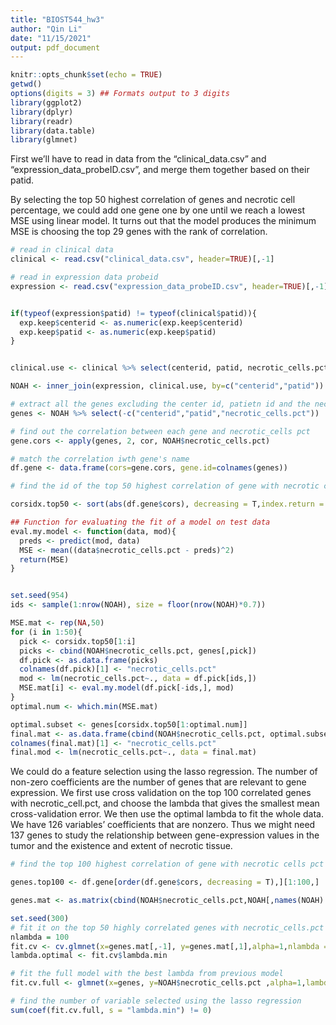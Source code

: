 ```yaml
---
title: "BIOST544_hw3"
author: "Qin Li"
date: "11/15/2021"
output: pdf_document
---
```


```r
knitr::opts_chunk$set(echo = TRUE)
getwd()
options(digits = 3) ## Formats output to 3 digits
library(ggplot2)
library(dplyr)
library(readr)
library(data.table)
library(glmnet)
```


First we'll have to read in data from the "clinical_data.csv" and "expression_data_probeID.csv", and merge them together based on their patid. 

By selecting the top 50 highest correlation of genes and necrotic cell percentage, we could add one gene one by one until we reach a lowest MSE using linear model. It turns out that the model produces the minimum MSE is choosing the top 29 genes with the rank of correlation. 


```r
# read in clinical data
clinical <- read.csv("clinical_data.csv", header=TRUE)[,-1]

# read in expression data probeid
expression <- read.csv("expression_data_probeID.csv", header=TRUE)[,-1]


if(typeof(expression$patid) != typeof(clinical$patid)){
  exp.keep$centerid <- as.numeric(exp.keep$centerid)
  exp.keep$patid <- as.numeric(exp.keep$patid)
}


clinical.use <- clinical %>% select(centerid, patid, necrotic_cells.pct)

NOAH <- inner_join(expression, clinical.use, by=c("centerid","patid"))

# extract all the genes excluding the center id, patietn id and the necrotic_cells pct
genes <- NOAH %>% select(-c("centerid","patid","necrotic_cells.pct"))

# find out the correlation between each gene and necrotic_cells pct
gene.cors <- apply(genes, 2, cor, NOAH$necrotic_cells.pct)

# match the correlation iwth gene's name
df.gene <- data.frame(cors=gene.cors, gene.id=colnames(genes))

# find the id of the top 50 highest correlation of gene with necrotic cells pct

corsidx.top50 <- sort(abs(df.gene$cors), decreasing = T,index.return = T)$ix[1:50]

## Function for evaluating the fit of a model on test data
eval.my.model <- function(data, mod){
  preds <- predict(mod, data)
  MSE <- mean((data$necrotic_cells.pct - preds)^2) 
  return(MSE)
}


set.seed(954)
ids <- sample(1:nrow(NOAH), size = floor(nrow(NOAH)*0.7))

MSE.mat <- rep(NA,50)
for (i in 1:50){
  pick <- corsidx.top50[1:i]
  picks <- cbind(NOAH$necrotic_cells.pct, genes[,pick])
  df.pick <- as.data.frame(picks)
  colnames(df.pick)[1] <- "necrotic_cells.pct"
  mod <- lm(necrotic_cells.pct~., data = df.pick[ids,])
  MSE.mat[i] <- eval.my.model(df.pick[-ids,], mod)
}
optimal.num <- which.min(MSE.mat)

optimal.subset <- genes[corsidx.top50[1:optimal.num]]
final.mat <- as.data.frame(cbind(NOAH$necrotic_cells.pct, optimal.subset))
colnames(final.mat)[1] <- "necrotic_cells.pct"
final.mod <- lm(necrotic_cells.pct~., data = final.mat)

```

We could do a feature selection using the lasso regression. The number of non-zero coefficients are the number of genes that are relevant to gene expression. We first use cross validation on the top 100 correlated genes with necrotic_cell.pct, and choose the lambda that gives the smallest mean cross-validation error. We then use the optimal lambda to fit the whole data. We have 126 variables' coefficients that are nonzero. Thus we might need 137 genes to study the relationship between gene-expression values in the tumor and the existence and extent of necrotic tissue.

```r

# find the top 100 highest correlation of gene with necrotic cells pct

genes.top100 <- df.gene[order(df.gene$cors, decreasing = T),][1:100,]

genes.mat <- as.matrix(cbind(NOAH$necrotic_cells.pct,NOAH[,names(NOAH) %in% genes.top100$gene.id]))

set.seed(300)
# fit it on the top 50 highly correlated genes with necrotic_cells.pct
nlambda = 100
fit.cv <- cv.glmnet(x=genes.mat[,-1], y=genes.mat[,1],alpha=1,nlambda = nlambda)
lambda.optimal <- fit.cv$lambda.min

# fit the full model with the best lambda from previous model
fit.cv.full <- glmnet(x=genes, y=NOAH$necrotic_cells.pct ,alpha=1,lambda = lambda.optimal)

# find the number of variable selected using the lasso regression 
sum(coef(fit.cv.full, s = "lambda.min") != 0) 


```


